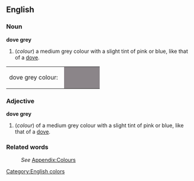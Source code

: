==English==
[[Category:English colors]]

===Noun===
'''dove grey'''
#(''colour'') a medium grey colour with a slight tint of pink or blue, like that of a [[dove]].
<table><tr><td>dove grey colour: &nbsp;</td>
<td bgcolor="#8B8589" width="80">&nbsp; </td></tr></table>

===Adjective===
'''dove grey'''
#(''colour'') of a medium grey colour with a slight tint of pink or blue, like that of a [[dove]].

===Related words===
:''See'' [[Wiktionary_Appendix:Colours|Appendix:Colours]]
